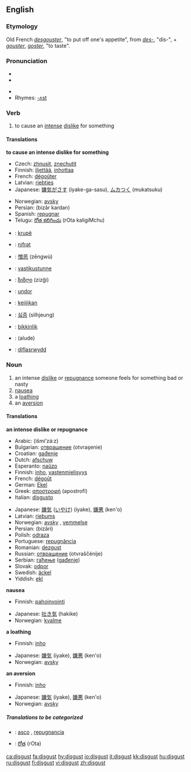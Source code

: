 ==English==

===Etymology===
Old French ''[[desgouster]]'', "to put off one's appetite", from ''[[des-]]'', "dis-", + ''[[gouster]]'', ''[[goster]]'', "to taste".

===Pronunciation===
* {{AHD|dĭs-kŭst'}}
* {{IPA|/dɪsˈgʌst/}}
<!--* {{SAMPA|/En=dIs"kVst/}} --> <!-- SAMPA template doesn't work correctly -->
* {{SAMPA|/dIs"kVst/}}
* Rhymes: [[Rhymes:English:-ʌst|-ʌst]]

===Verb===
{{en-verb}}
# to cause an [[intense]] [[dislike]] for something 

====Translations====
'''to cause an intense dislike for something'''
{{top}}
*Czech: [[zhnusit]], [[znechutit]]
*Finnish: [[iljettää]], [[inhottaa]]
*French: [[dégoûter]]
*Latvian: [[riebties]]
*Japanese: [[嫌気がさす]] (iyake-ga-sasu), [[ムカつく]] (mukatsuku)
{{mid}}
*Norwegian: [[avsky]]
*Persian: {{FAchar|[[بیزار کردن]]}} (bizâr kardan)
*Spanish: [[repugnar]]
*Telugu: [[రోత కలిగించు]] (rOta kaligiMchu)
{{bottom}}

{{checktrans}}
*{{ttbc|Albanian}}: [[krupë]]
*{{ttbc|Azeri}}: [[nifrәt]]
*{{ttbc|Chinese}}: [[憎恶]] (zēngwù)
*{{ttbc|Estonian}}: [[vastikustunne]]
*{{ttbc|Georgian}}: [[ზიზღი]] (zizği)
*{{ttbc|Hungarian}}: [[undor]]
*{{ttbc|Indonesian}}: [[kejijikan]]
*{{ttbc|Korean}}: [[싫증]] (silhjeung)
*{{ttbc|Turkish}}: [[bikkinlik]]
*{{ttbc|Uyghur}}: (alude)
*{{ttbc|Welsh}}: [[diflasrwydd]]

===Noun===
{{en-noun|-}}
# an intense [[dislike]] or [[repugnance]] someone feels for something bad or nasty
# [[nausea]]
# a [[loathing]]
# an [[aversion]]

====Translations====
'''an intense dislike or repugnance'''
{{top}}
*Arabic: {{ARchar|[[اشمئزاز|إشمئزاز]]}} (išmi’zá:z) {{m}}
*Bulgarian: [[отвращение]] (otvraşenie) {{n}}
*Croatian: [[gađenje]] {{n}}
*Dutch: [[afschuw]]
*Esperanto: [[naŭzo]]
*Finnish: [[inho]], [[vastenmielisyys]]
*French: [[dégoût]] {{m}}
*German: [[Ekel]]
*Greek: [[αποστροφή]] (apostrofí) {{f}}
*Italian: [[disgusto]] {{m}}
{{mid}}
*Japanese: [[嫌気]] ([[いやけ]]) (iyake), [[嫌悪]] (ken'o)
*Latvian: [[riebums]] 
*Norwegian: [[avsky]] {{m}}, [[vemmelse]] {{m}}
*Persian: {{FAchar|[[بیزاری]]}} (bizâri)
*Polish: [[odraza]] {{f}}
*Portuguese: [[repugnância]] {{f}}
*Romanian: [[dezgust]]
*Russian: [[отвращение]] (otvraščénije) {{n}}
*Serbian: [[гађење]] ([[gađenje]]) {{n}}
*Slovak: [[odpor]]
*Swedish: [[äckel]]
*Yiddish: [[ekl]]
{{bottom}}

'''nausea'''
{{top}}
*Finnish: [[pahoinvointi]]
{{mid}}
*Japanese: [[吐き気]] (hakike)
*Norwegian: [[kvalme]] {{m}}
{{bottom}}

'''a loathing'''
{{top}}
*Finnish: [[inho]]
{{mid}}
*Japanese: [[嫌気]] (iyake), [[嫌悪]] (ken'o)
*Norwegian: [[avsky]] {{m}}
{{bottom}}

'''an aversion'''
{{top}}
*Finnish: [[inho]]
{{mid}}
*Japanese: [[嫌気]] (iyake), [[嫌悪]] (ken'o)
*Norwegian: [[avsky]] {{m}}
{{bottom}}

=====Translations to be categorized=====
{{checktrans}}
{{top}}
*{{ttbc|Spanish}}: [[asco]] {{m}}, [[repugnancia]] {{f}}
{{mid}}
*{{ttbc|Telugu}}: [[రోత]] (rOta)
{{bottom}}

[[ca:disgust]]
[[fa:disgust]]
[[hy:disgust]]
[[io:disgust]]
[[it:disgust]]
[[kk:disgust]]
[[hu:disgust]]
[[ru:disgust]]
[[fi:disgust]]
[[vi:disgust]]
[[zh:disgust]]